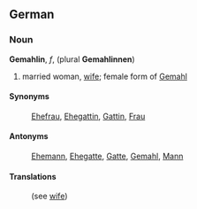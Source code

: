 ==German==
===Noun===
'''Gemahlin''', ''f'', (plural '''Gemahlinnen''')
# married woman, [[wife]]; female form of [[Gemahl]]

====Synonyms====
: [[Ehefrau]], [[Ehegattin]], [[Gattin]], [[Frau]]

====Antonyms====
: [[Ehemann]], [[Ehegatte]], [[Gatte]], [[Gemahl]], [[Mann]]

====Translations====
: (see [[wife]])
